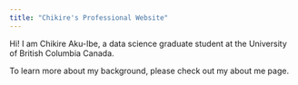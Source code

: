 ```yaml
---
title: "Chikire's Professional Website"
---
```


<p> Hi! I am Chikire Aku-Ibe, a data science graduate student at the University of British Columbia Canada. </p>

<p> To learn more about my background, please check out my about me page. </p>

